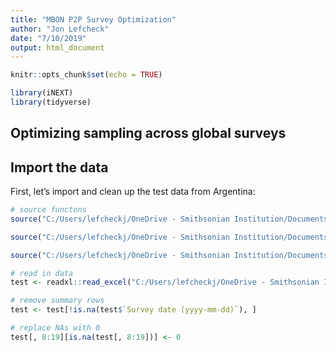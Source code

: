 ```yaml
---
title: "MBON P2P Survey Optimization"
author: "Jon Lefcheck"
date: "7/10/2019"
output: html_document
---
```


```r
knitr::opts_chunk$set(echo = TRUE)
```

```r
library(iNEXT)
library(tidyverse)
```

## Optimizing sampling across global surveys

## Import the data

First, let's import and clean up the test data from Argentina:

```r
# source functons
source("C:/Users/lefcheckj/OneDrive - Smithsonian Institution/Documents/GitHub/asymmetric/R/covstop.R")

source("C:/Users/lefcheckj/OneDrive - Smithsonian Institution/Documents/GitHub/asymmetric/R/estimateD.new.R")

source("C:/Users/lefcheckj/OneDrive - Smithsonian Institution/Documents/GitHub/asymmetric/R/multSE.R")

# read in data
test <- readxl::read_excel("C:/Users/lefcheckj/OneDrive - Smithsonian Institution/Documents/GitHub/asymmetric/data/ARG-PMADRYN.xlsx", sheet = 1, skip = 15)

# remove summary rows
test <- test[!is.na(test$`Survey date (yyyy-mm-dd)`), ]

# replace NAs with 0
test[, 8:19][is.na(test[, 8:19])] <- 0
```





